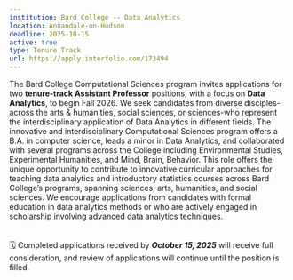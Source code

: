 ```yaml
---
institution: Bard College -- Data Analytics
location: Annandale-on-Hudson
deadline: 2025-10-15
active: true
type: Tenure Track
url: https://apply.interfolio.com/173494
---
```


The Bard College Computational Sciences program invites applications for two **tenure-track Assistant Professor** positions, 
with a focus on **Data Analytics**, to begin Fall 2026. We seek candidates from diverse disciples-across the arts & humanities, 
social sciences, or sciences-who represent the interdisciplinary application of Data Analytics in different fields. 
The innovative and interdisciplinary Computational Sciences program offers a B.A. in computer science, leads a minor in 
Data Analytics, and collaborated with several programs across the College including Environmental Studies, 
Experimental Humanities, and Mind, Brain, Behavior. This role offers the unique opportunity to contribute to innovative curricular approaches for teaching data analytics and introductory statistics courses across Bard College’s programs, spanning sciences, arts, humanities, and social 
sciences. We encourage applications from candidates with formal education in data analytics methods or who are actively 
engaged in scholarship involving advanced data analytics techniques.  
<br><br>
🗓️ Completed applications received by ***October 15, 2025*** will receive full consideration, and review of applications will 
continue until the position is filled.

 
 
